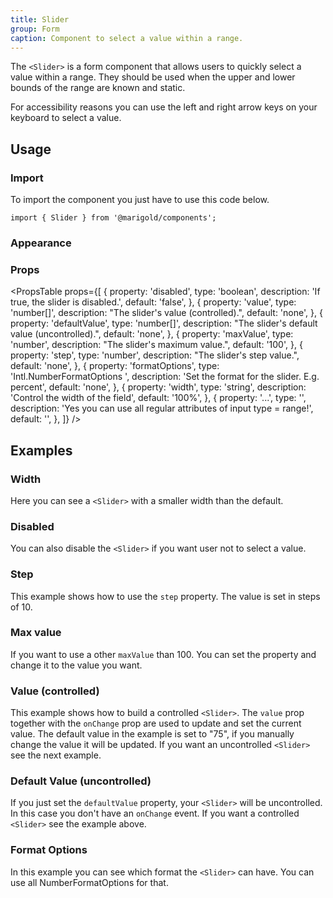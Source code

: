 ```yaml
---
title: Slider
group: Form
caption: Component to select a value within a range.
---
```


The `<Slider>` is a form component that allows users to quickly select a value within a range. They should be used when the upper and lower bounds of the range are known and static.

For accessibility reasons you can use the left and right arrow keys on your keyboard to select a value.

## Usage

### Import

To import the component you just have to use this code below.

```tsx
import { Slider } from '@marigold/components';
```

### Appearance

<AppearanceTable component={title} />

### Props

<PropsTable
  props={[
    {
      property: 'disabled',
      type: 'boolean',
      description: 'If true, the slider is disabled.',
      default: 'false',
    },
    {
      property: 'value',
      type: 'number[]',
      description: "The slider's value (controlled).",
      default: 'none',
    },
    {
      property: 'defaultValue',
      type: 'number[]',
      description: "The slider's default value (uncontrolled).",
      default: 'none',
    },
    {
      property: 'maxValue',
      type: 'number',
      description: "The slider's maximum value.",
      default: '100',
    },
    {
      property: 'step',
      type: 'number',
      description: "The slider's step value.",
      default: 'none',
    },
    {
      property: 'formatOptions',
      type: 'Intl.NumberFormatOptions	',
      description: 'Set the format for the slider. E.g. percent',
      default: 'none',
    },
    {
      property: 'width',
      type: 'string',
      description: 'Control the width of the field',
      default: '100%',
    },
    {
      property: '...',
      type: '',
      description:
        'Yes you can use all regular attributes of input type = range!',
      default: '',
    },
  ]}
/>

## Examples

### Width

Here you can see a `<Slider>` with a smaller width than the default.

<ComponentDemo file="./slider-width.demo.tsx" />

### Disabled

You can also disable the `<Slider>` if you want user not to select a value.

<ComponentDemo file="./slider-disabled.demo.tsx" />

### Step

This example shows how to use the `step` property. The value is set in steps of 10.

<ComponentDemo file="./slider-steps.demo.tsx" />

### Max value

If you want to use a other `maxValue` than 100. You can set the property and change it to the value you want.

<ComponentDemo file="./slider-max.demo.tsx" />

### Value (controlled)

This example shows how to build a controlled `<Slider>`. The `value` prop together with the `onChange` prop are used to update and set the current value. The default value in the example is set to "75", if you manually change the value it will be updated. If you want an uncontrolled `<Slider>` see the next example.

<ComponentDemo file="./slider-controlled.demo.tsx" />

### Default Value (uncontrolled)

If you just set the `defaultValue` property, your `<Slider>` will be uncontrolled. In this case you don't have an `onChange` event. If you want a controlled `<Slider>` see the example above.

<ComponentDemo file="./slider-uncontrolled.demo.tsx" />

### Format Options

In this example you can see which format the `<Slider>` can have. You can use all NumberFormatOptions for that.

<ComponentDemo file="./slider-format.demo.tsx" />
